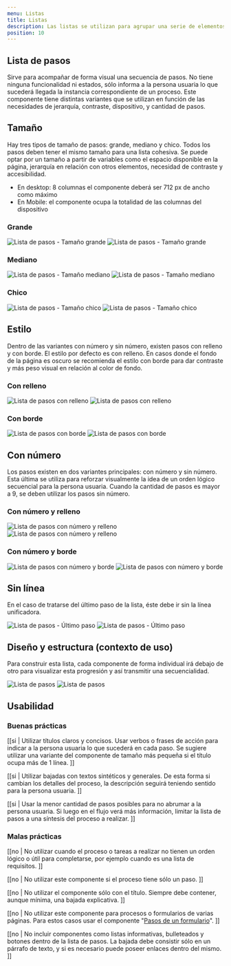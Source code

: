 ```yaml
---
menu: Listas
title: Listas
description: Las listas se utilizan para agrupar una serie de elementos relacionados. Los elementos de una lista pueden comenzar con un número o una viñeta. Para listas que presentan un orden secuencial de pasos, utilizamos la Lista de pasos.
position: 10
---
```


## Lista de pasos

Sirve para acompañar de forma visual una secuencia de pasos. No tiene ninguna funcionalidad ni estados, sólo informa a la persona usuaria lo que sucederá llegada la instancia correspondiente de un proceso. Este componente tiene distintas variantes que se utilizan en función de las necesidades de jerarquía, contraste, dispositivo, y cantidad de pasos.

<h2>Tamaño</h2>

Hay tres tipos de tamaño de pasos: grande, mediano y chico. Todos los pasos deben tener el mismo tamaño para una lista cohesiva. Se puede optar por un tamaño a partir de variables como el espacio disponible en la página, jerarquía en relación con otros elementos, necesidad de contraste y accesibilidad.
* En desktop: 8 columnas el componente deberá ser 712 px de ancho como máximo
* En Mobile: el componente ocupa la totalidad de las columnas del dispositivo

### Grande

<div className="mt-4 mb-5 mx-auto">
  <img src="/componentes/lista-de-pasos/paso-grande.svg" alt="Lista de pasos - Tamaño grande" className="d-sm-block d-none" />
  <img src="/componentes/lista-de-pasos/paso-grande-mobile.svg" alt="Lista de pasos - Tamaño grande" className="d-sm-none" />
</div>

### Mediano

<div className="mt-4 mb-5 mx-auto">
  <img src="/componentes/lista-de-pasos/paso-mediano.svg" alt="Lista de pasos - Tamaño mediano" className="d-sm-block d-none" />
  <img src="/componentes/lista-de-pasos/paso-mediano-mobile.svg" alt="Lista de pasos - Tamaño mediano" className="d-sm-none" />
</div>

### Chico

<div className="mt-4 mb-5 mx-auto">
  <img src="/componentes/lista-de-pasos/paso-chico.svg" alt="Lista de pasos - Tamaño chico" className="d-sm-block d-none" />
  <img src="/componentes/lista-de-pasos/paso-chico-mobile.svg" alt="Lista de pasos - Tamaño chico" className="d-sm-none" />
</div>

<h2>Estilo</h2>

Dentro de las variantes con número y sin número, existen pasos con relleno y con borde. El estilo por defecto es con relleno. En casos donde el fondo de la página es oscuro se recomienda el estilo con borde para dar contraste y más peso visual en relación al color de fondo.

### Con relleno

<div className="mt-4 mb-5 mx-auto">
  <img src="/componentes/lista-de-pasos/paso-mediano.svg" alt="Lista de pasos con relleno" className="d-sm-block d-none" />
  <img src="/componentes/lista-de-pasos/paso-mediano-mobile.svg" alt="Lista de pasos con relleno" className="d-sm-none" />
</div>

### Con borde

<div className="mt-4 mb-5 mx-auto">
  <img src="/componentes/lista-de-pasos/paso-borde.svg" alt="Lista de pasos con borde" className="d-sm-block d-none" />
  <img src="/componentes/lista-de-pasos/paso-borde-mobile.svg" alt="Lista de pasos con borde" className="d-sm-none" />
</div>

<h2>Con número</h2>

Los pasos existen en dos variantes principales: con número y sin número. Esta última se utiliza para reforzar visualmente la idea de un orden lógico secuencial para la persona usuaria. Cuando la cantidad de pasos es mayor a 9, se deben utilizar los pasos sin número. 

### Con número y relleno

<div className="mt-4 mb-5 mx-auto">
  <img src="/componentes/lista-de-pasos/paso-numero.svg" alt="Lista de pasos con número y relleno" className="d-sm-block d-none" />
  <img src="/componentes/lista-de-pasos/paso-numero-mobile.svg" alt="Lista de pasos con número y relleno" className="d-sm-none" />
</div>

### Con número y borde

<div className="mt-4 mb-5 mx-auto">
  <img src="/componentes/lista-de-pasos/paso-numero-borde.svg" alt="Lista de pasos con número y borde" className="d-sm-block d-none" />
  <img src="/componentes/lista-de-pasos/paso-numero-borde-mobile.svg" alt="Lista de pasos con número y borde" className="d-sm-none" />
</div>

<h2>Sin línea</h2>

En el caso de tratarse del último paso de la lista, éste debe ir sin la línea unificadora. 

<div className="mt-4 mb-5 mx-auto">
  <img src="/componentes/lista-de-pasos/paso-ultimo.svg" alt="Lista de pasos - Último paso" className="d-sm-block d-none" />
  <img src="/componentes/lista-de-pasos/paso-ultimo-mobile.svg" alt="Lista de pasos - Último paso" className="d-sm-none" />
</div>

## Diseño y estructura (contexto de uso)

Para construir esta lista, cada componente de forma individual irá debajo de otro para visualizar esta progresión y así transmitir una secuencialidad.

<div className="mt-4 mb-5 mx-auto">
  <img src="/componentes/lista-de-pasos/lista-de-pasos.svg" alt="Lista de pasos" className="d-sm-block d-none" />
  <img src="/componentes/lista-de-pasos/lista-de-pasos-mobile.svg" alt="Lista de pasos" className="d-sm-none" />
</div>

## Usabilidad

### Buenas prácticas

[[si | Utilizar títulos claros y concisos. Usar verbos o frases de acción para indicar a la persona usuaria lo que sucederá en cada paso. Se sugiere utilizar una variante del componente de tamaño más pequeña si el título ocupa más de 1 línea. ]]

[[si | Utilizar bajadas con textos sintéticos y generales. De esta forma si cambian los detalles del proceso, la descripción seguirá teniendo sentido para la persona usuaria. ]]

[[si | Usar la menor cantidad de pasos posibles para no abrumar a la persona usuaria. Si luego en el flujo verá más información, limitar la lista de pasos a una síntesis del proceso a realizar. ]]

### Malas prácticas

[[no | No utilizar cuando el proceso o tareas a realizar no tienen un orden lógico o útil para completarse, por ejemplo cuando es una lista de requisitos. ]]

[[no | No utilizar este componente si el proceso tiene sólo un paso. ]]

[[no | No utilizar el componente sólo con el título. Siempre debe contener, aunque mínima, una bajada explicativa. ]]

[[no | No utilizar este componente para procesos o formularios de varias páginas. Para estos casos usar el componente "[Pasos de un formulario](https://gcba.github.io/estandares/componentes/paso-a-paso/)". ]]

[[no | No incluir componentes como listas informativas, bulleteados y botones dentro de la lista de pasos. La bajada debe consistir sólo en un párrafo de texto, y si es necesario puede poseer enlaces dentro del mismo. ]]